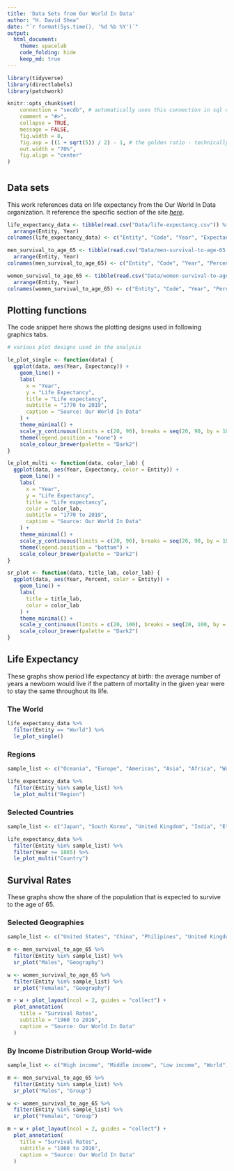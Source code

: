 ```yaml
---
title: 'Data Sets from Our World In Data'
author: "H. David Shea"
date: "`r format(Sys.time(), '%d %b %Y')`"
output:
  html_document:
    theme: spacelab
    code_folding: hide
    keep_md: true
---
```


```r
library(tidyverse)
library(directlabels)
library(patchwork)

knitr::opts_chunk$set(
    connection = "secdb", # automatically uses this connection in sql chunks 
    comment = "#>", 
    collapse = TRUE, 
    message = FALSE,
    fig.width = 8,
    fig.asp = ((1 + sqrt(5)) / 2) - 1, # the golden ratio - technically, the b proportion of a+b when a is 1
    out.width = "70%",
    fig.align = "center"
)
```

# {.tabset .tabset-fade}

## Data sets

This work references data on life expectancy from the Our World In Data organization.  It reference the specific section of the site [_here_](https://ourworldindata.org/life-expectancy).

```r
life_expectancy_data <- tibble(read.csv("Data/life-expectancy.csv")) %>%
  arrange(Entity, Year)
colnames(life_expectancy_data) <- c("Entity", "Code", "Year", "Expectancy")

men_survival_to_age_65 <- tibble(read.csv("Data/men-survival-to-age-65.csv")) %>%
  arrange(Entity, Year)
colnames(men_survival_to_age_65) <- c("Entity", "Code", "Year", "Percent")

women_survival_to_age_65 <- tibble(read.csv("Data/women-survival-to-age-65.csv")) %>%
  arrange(Entity, Year)
colnames(women_survival_to_age_65) <- c("Entity", "Code", "Year", "Percent")
```

## Plotting functions

The code snippet here shows the plotting designs used in following graphics tabs.

```r
# various plot designs used in the analysis

le_plot_single <- function(data) {
  ggplot(data, aes(Year, Expectancy)) +
    geom_line() +
    labs(
      x = "Year", 
      y = "Life Expectancy",
      title = "Life expectancy",
      subtitle = "1770 to 2019",
      caption = "Source: Our World In Data"
    ) +
    theme_minimal() +
    scale_y_continuous(limits = c(20, 90), breaks = seq(20, 90, by = 10)) + 
    theme(legend.position = "none") +
    scale_colour_brewer(palette = "Dark2")
}

le_plot_multi <- function(data, color_lab) {
  ggplot(data, aes(Year, Expectancy, color = Entity)) +
    geom_line() +
    labs(
      x = "Year", 
      y = "Life Expectancy",
      title = "Life expectancy",
      color = color_lab,
      subtitle = "1770 to 2019",
      caption = "Source: Our World In Data"
    ) +
    theme_minimal() +
    scale_y_continuous(limits = c(20, 90), breaks = seq(20, 90, by = 10)) + 
    theme(legend.position = "bottom") +
    scale_colour_brewer(palette = "Dark2")
}

sr_plot <- function(data, title_lab, color_lab) {
  ggplot(data, aes(Year, Percent, color = Entity)) +
    geom_line() +
    labs(
      title = title_lab,
      color = color_lab
    ) +
    theme_minimal() +
    scale_y_continuous(limits = c(20, 100), breaks = seq(20, 100, by = 10)) +
    scale_colour_brewer(palette = "Dark2")
}
```

## Life Expectancy {.tabset .tabset-fade .tabset-pills}

These graphs show period life expectancy at birth:  the average number of years a newborn would live if the pattern of mortality in the given year were to stay the same throughout its life.

### The World

```r
life_expectancy_data %>%
  filter(Entity == "World") %>%
  le_plot_single()
```

### Regions

```r
sample_list <- c("Oceania", "Europe", "Americas", "Asia", "Africa", "World")

life_expectancy_data %>%
  filter(Entity %in% sample_list) %>%
  le_plot_multi("Region")
```

### Selected Countries

```r
sample_list <- c("Japan", "South Korea", "United Kingdom", "India", "Ethiopia", "South Africa", "United States", "World")

life_expectancy_data %>%
  filter(Entity %in% sample_list) %>%
  filter(Year >= 1865) %>%
  le_plot_multi("Country")
```

## Survival Rates {.tabset .tabset-fade .tabset-pills}

These graphs show the share of the population that is expected to survive to the age of 65.

### Selected Geographies

```r
sample_list <- c("United States", "China", "Philipines", "United Kingdom", "European Union", "India", "World")

m <- men_survival_to_age_65 %>%
  filter(Entity %in% sample_list) %>%
  sr_plot("Males", "Geography")

w <- women_survival_to_age_65 %>%
  filter(Entity %in% sample_list) %>%
  sr_plot("Females", "Geography")

m + w + plot_layout(ncol = 2, guides = "collect") + 
  plot_annotation(
    title = "Survival Rates",
    subtitle = "1960 to 2016",
    caption = "Source: Our World In Data"
  )
```

### By Income Distribution Group World-wide

```r
sample_list <- c("High income", "Middle income", "Low income", "World")

m <- men_survival_to_age_65 %>%
  filter(Entity %in% sample_list) %>%
  sr_plot("Males", "Group")

w <- women_survival_to_age_65 %>%
  filter(Entity %in% sample_list) %>%
  sr_plot("Females", "Group")

m + w + plot_layout(ncol = 2, guides = "collect") + 
  plot_annotation(
    title = "Survival Rates",
    subtitle = "1960 to 2016",
    caption = "Source: Our World In Data"
  )
```
